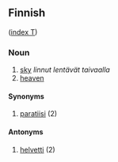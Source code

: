 ==Finnish==
([[Wiktionary:Finnish_index_t|index T]])

===Noun===

# [[sky]] ''linnut lentävät taivaalla''
# [[heaven]]

====Synonyms====

# [[paratiisi]] (2)

====Antonyms====

# [[helvetti]] (2)